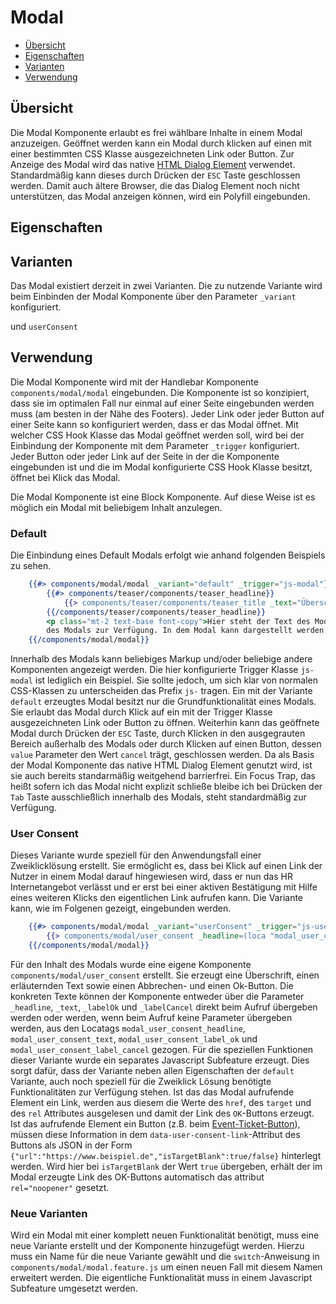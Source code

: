 
<Meta of={ModalStories} />


# Modal

-   [Übersicht](#übersicht)
-   [Eigenschaften](#eigenschaften)
-   [Varianten](#varianten)
-   [Verwendung](#verwendung)

## Übersicht

Die Modal Komponente erlaubt es frei wählbare Inhalte in einem Modal anzuzeigen. Geöffnet werden kann ein Modal durch klicken auf einen
mit einer bestimmten CSS Klasse ausgezeichneten Link oder Button. Zur Anzeige des Modal wird das native [HTML Dialog Element](https://developer.mozilla.org/en-US/docs/Web/HTML/Element/dialog?retiredLocale=de) verwendet. 
Standardmäßig kann dieses durch Drücken der `ESC` Taste geschlossen werden.
Damit auch ältere Browser, die das Dialog Element noch nicht unterstützen, das Modal anzeigen können, wird ein Polyfill eingebunden.

<Canvas>
    <Story of={ModalStories.defaultModal} />
</Canvas>

## Eigenschaften

<ArgsTable story="Default Modal" />

## Varianten

Das Modal existiert derzeit in zwei Varianten. Die zu nutzende Variante wird beim Einbinden der Modal Komponente 
über den Parameter `_variant` konfiguriert. 

<Canvas>
  <Story of={ModalStories.defaultModal} />
</Canvas>

und `userConsent`
<Canvas>
<Story of={ModalStories.userConsentModal} />
</Canvas>

## Verwendung

Die Modal Komponente wird mit der Handlebar Komponente `components/modal/modal` eingebunden.
Die Komponente ist so konzipiert, dass sie im optimalen Fall nur einmal auf einer Seite eingebunden werden muss (am besten in der Nähe des Footers).
Jeder Link oder jeder Button auf einer Seite kann so konfiguriert werden, dass er das Modal öffnet. Mit welcher CSS Hook Klasse das Modal
geöffnet werden soll, wird bei der Einbindung der Komponente mit dem Parameter `_trigger` konfiguriert. Jeder Button oder jeder Link auf der Seite
in der die Komponente eingebunden ist und die im Modal konfigurierte CSS Hook Klasse besitzt, öffnet bei Klick das Modal.

Die Modal Komponente ist eine Block Komponente. Auf diese Weise ist es möglich ein Modal mit beliebigem Inhalt anzulegen. 

### Default

Die Einbindung eines Default Modals erfolgt wie anhand folgenden Beispiels zu sehen.

```handlebars
    {{#> components/modal/modal _variant="default" _trigger="js-modal"}}
        {{#> components/teaser/components/teaser_headline}}
            {{> components/teaser/components/teaser_title _text="Überschrift Default Modal" _css="text-2xl"}}
        {{/components/teaser/components/teaser_headline}}
        <p class="mt-2 text-base font-copy">Hier steht der Text des Modals. Dies ist nur ein Beispiel. Das modal Template stellt nur den Rahmen 
        des Modals zur Verfügung. In dem Modal kann dargestellt werden was man möchte.</p>
    {{/components/modal/modal}}
```

Innerhalb des Modals kann beliebiges Markup und/oder beliebige andere Komponenten angezeigt werden. Die hier konfigurierte Trigger Klasse
`js-modal` ist lediglich ein Beispiel. Sie sollte jedoch, um sich klar von normalen CSS-Klassen zu unterscheiden das Prefix `js-` tragen. 
Ein mit der Variante `default` erzeugtes Modal besitzt nur die Grundfunktionalität eines Modals. Sie erlaubt das Modal durch Klick auf ein mit der 
Trigger Klasse ausgezeichneten Link oder Button zu öffnen. Weiterhin kann das geöffnete Modal durch Drücken der `ESC` Taste, durch Klicken in den 
ausgegrauten Bereich außerhalb des Modals oder durch Klicken auf einen Button, dessen `value` Parameter den Wert `cancel` trägt, geschlossen werden.
Da als Basis der Modal Komponente das native HTML Dialog Element genutzt wird, ist sie auch bereits standarmäßig weitgehend barrierfrei. Ein Focus Trap,
das heißt sofern ich das Modal nicht explizit schließe bleibe ich bei Drücken der `Tab` Taste ausschließlich innerhalb des Modals, steht standardmäßig zur 
Verfügung. 

### User Consent
Dieses Variante wurde speziell für den Anwendungsfall einer Zweiklicklösung erstellt. Sie ermöglicht es, dass bei Klick auf einen Link 
der Nutzer in einem Modal darauf hingewiesen wird, dass er nun das HR Internetangebot verlässt und er erst bei einer aktiven Bestätigung
mit Hilfe eines weiteren Klicks den eigentlichen Link aufrufen kann. Die Variante kann, wie im Folgenen gezeigt, eingebunden werden.


```handlebars
    {{#> components/modal/modal _variant="userConsent" _trigger="js-user-consent-needed"}}
        {{> components/modal/user_consent _headline=(loca "modal_user_consent_headline") _text=(loca "modal_user_consent_text") _labelOk=(loca "modal_user_consent_label_ok") _labelCancel=(loca "modal_user_consent_label_cancel")}}
    {{/components/modal/modal}}
```

Für den Inhalt des Modals wurde eine eigene Komponente `components/modal/user_consent` erstellt. Sie erzeugt eine Überschrift, einen erläuternden Text sowie
einen Abbrechen- und einen Ok-Button. Die konkreten Texte können der Komponente entweder über die Parameter `_headline`, `_text`, `_labelOk` und `_labelCancel`
direkt beim Aufruf übergeben werden oder werden, wenn beim Aufruf keine Parameter übergeben werden, aus den Locatags `modal_user_consent_headline`, `modal_user_consent_text`,
`modal_user_consent_label_ok` und `modal_user_consent_label_cancel` gezogen.
Für die speziellen Funktionen dieser Variante wurde ein separates Javascript Subfeature erzeugt. Dies sorgt dafür, dass der Variante neben allen
Eigenschaften der `default` Variante, auch noch speziell für die Zweiklick Lösung benötigte Funktionalitäten zur Verfügung stehen.
Ist das das Modal aufrufende Element ein Link, werden aus diesem die Werte des `href`, des `target` und des `rel` Attributes ausgelesen und damit
der Link des `OK`-Buttons erzeugt. Ist das aufrufende Element ein Button (z.B. beim [Event-Ticket-Button](?path=/story/komponenten-teaser-eventkalender--teaser-100)), 
müssen diese Information in dem `data-user-consent-link`-Attribut des Buttons als JSON in der Form 
`{"url":"https://www.beispiel.de","isTargetBlank":true/false}` hinterlegt werden. Wird hier bei `isTargetBlank` der Wert `true` übergeben, erhält der 
im Modal erzeugte Link des OK-Buttons automatisch das attribut `rel="noopener"` gesetzt. 

### Neue Varianten
Wird ein Modal mit einer komplett neuen Funktionalität benötigt, muss eine neue Variante erstellt und der Komponente hinzugefügt werden. Hierzu muss 
ein Name für die neue Variante gewählt und die `switch`-Anweisung in `components/modal/modal.feature.js` um einen neuen Fall mit diesem
Namen erweitert werden. Die eigentliche Funktionalität muss in einem Javascript Subfeature umgesetzt werden. 

